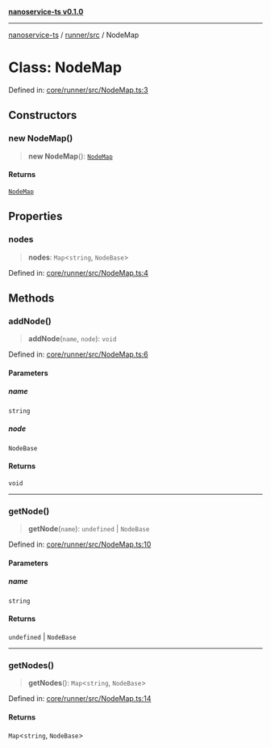 [**nanoservice-ts v0.1.0**](/docs/ref/README)

***

[nanoservice-ts](/docs/ref/README) / [runner/src](/docs/ref/runner/src/README) / NodeMap

# Class: NodeMap

Defined in: [core/runner/src/NodeMap.ts:3](https://github.com/deskree-inc/nanoservice-ts/blob/ba7c322d2df8c8713881891584f33c6c7ed154ba/core/runner/src/NodeMap.ts#L3)

## Constructors

### new NodeMap()

> **new NodeMap**(): [`NodeMap`](/docs/ref/runner/src/classes/NodeMap)

#### Returns

[`NodeMap`](/docs/ref/runner/src/classes/NodeMap)

## Properties

### nodes

> **nodes**: `Map`\<`string`, `NodeBase`\>

Defined in: [core/runner/src/NodeMap.ts:4](https://github.com/deskree-inc/nanoservice-ts/blob/ba7c322d2df8c8713881891584f33c6c7ed154ba/core/runner/src/NodeMap.ts#L4)

## Methods

### addNode()

> **addNode**(`name`, `node`): `void`

Defined in: [core/runner/src/NodeMap.ts:6](https://github.com/deskree-inc/nanoservice-ts/blob/ba7c322d2df8c8713881891584f33c6c7ed154ba/core/runner/src/NodeMap.ts#L6)

#### Parameters

##### name

`string`

##### node

`NodeBase`

#### Returns

`void`

***

### getNode()

> **getNode**(`name`): `undefined` \| `NodeBase`

Defined in: [core/runner/src/NodeMap.ts:10](https://github.com/deskree-inc/nanoservice-ts/blob/ba7c322d2df8c8713881891584f33c6c7ed154ba/core/runner/src/NodeMap.ts#L10)

#### Parameters

##### name

`string`

#### Returns

`undefined` \| `NodeBase`

***

### getNodes()

> **getNodes**(): `Map`\<`string`, `NodeBase`\>

Defined in: [core/runner/src/NodeMap.ts:14](https://github.com/deskree-inc/nanoservice-ts/blob/ba7c322d2df8c8713881891584f33c6c7ed154ba/core/runner/src/NodeMap.ts#L14)

#### Returns

`Map`\<`string`, `NodeBase`\>
